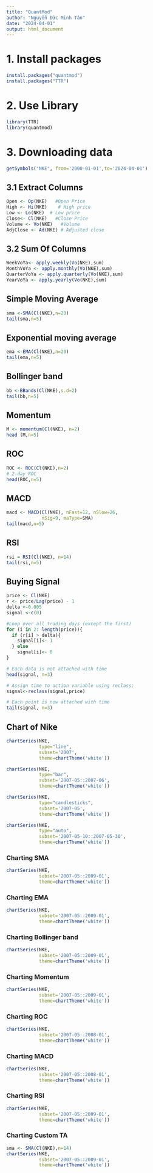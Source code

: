 ```yaml
---
title: "QuantMod"
author: "Nguyễn Đức Minh Tân"
date: "2024-04-01"
output: html_document
---
```


# 1. Install packages

```r
install.packages("quantmod")
install.packages("TTR")
```

# 2. Use Library

```r
library(TTR)
library(quantmod)
```

# 3. Downloading data

```r
getSymbols("NKE", from='2000-01-01',to='2024-04-01')
```

## 3.1 Extract Columns

```r
Open <- Op(NKE)   #Open Price
High <- Hi(NKE)    # High price
Low <- Lo(NKE)  # Low price
Close<- Cl(NKE)   #Close Price
Volume <- Vo(NKE)   #Volume
AdjClose <- Ad(NKE) # Adjusted close
```

## 3.2 Sum Of Columns

```r
WeekVoYa<- apply.weekly(Vo(NKE),sum)
MonthVoYa <- apply.monthly(Vo(NKE),sum)
QuarterVoYa <- apply.quarterly(Vo(NKE),sum)
YearVoYa <- apply.yearly(Vo(NKE),sum)
```

## Simple Moving Average

```r
sma <-SMA(Cl(NKE),n=20)
tail(sma,n=5)
```

## Exponential moving average

```r
ema <-EMA(Cl(NKE),n=20)
tail(ema,n=5)
```

## Bollinger band

```r
bb <-BBands(Cl(NKE),s.d=2)
tail(bb,n=5)
```

## Momentum

```r
M <- momentum(Cl(NKE), n=2)
head (M,n=5)
```

## ROC

```r
ROC <- ROC(Cl(NKE),n=2)
# 2-day ROC
head(ROC,n=5)
```

## MACD

```r
macd <- MACD(Cl(NKE), nFast=12, nSlow=26,
             nSig=9, maType=SMA)
tail(macd,n=5)
```

## RSI

```r
rsi = RSI(Cl(NKE), n=14)
tail(rsi,n=5)
```

## Buying Signal

```r
price <- Cl(NKE) 
r <- price/Lag(price) - 1 
delta <-0.005 
signal <-c(0) 

#Loop over all trading days (except the first)
for (i in 2: length(price)){
  if (r[i] > delta){
    signal[i]<- 1
  } else
    signal[i]<- 0
}

# Each data is not attached with time
head(signal, n=3)

# Assign time to action variable using reclass;
signal<-reclass(signal,price)

# Each point is now attached with time
tail(signal, n=3)
```

## Chart of Nike

```r
chartSeries(NKE,
            type="line",
            subset='2007',
            theme=chartTheme('white'))
```

```r
chartSeries(NKE,
            type="bar",
            subset='2007-05::2007-06',
            theme=chartTheme('white'))
```

```r
chartSeries(NKE,
            type="candlesticks",
            subset='2007-05',
            theme=chartTheme('white'))
```

```r
chartSeries(NKE,
            type="auto",
            subset='2007-05-10::2007-05-30',
            theme=chartTheme('white'))
```

### Charting SMA

```r
chartSeries(NKE,
            subset='2007-05::2009-01',
            theme=chartTheme('white'))
```

### Charting EMA

```r
chartSeries(NKE,
            subset='2007-05::2009-01',
            theme=chartTheme('white'))
```

### Charting Bollinger band

```r
chartSeries(NKE,
            subset='2007-05::2009-01',
            theme=chartTheme('white'))
```

### Charting Momentum

```r
chartSeries(NKE,
            subset='2007-05::2009-01',
            theme=chartTheme('white'))
```

### Charting ROC

```r
chartSeries(NKE,
            subset='2007-05::2008-01',
            theme=chartTheme('white'))
```

### Charting MACD

```r
chartSeries(NKE,
            subset='2007-05::2008-01',
            theme=chartTheme('white'))
```

### Charting RSI

```r
chartSeries(NKE,
            subset='2007-05::2009-01',
            theme=chartTheme('white'))
```

### Charting Custom TA

```r
sma <- SMA(Cl(NKE),n=14)
chartSeries(NKE,
            subset='2007-05::2009-01',
            theme=chartTheme('white'))
```
